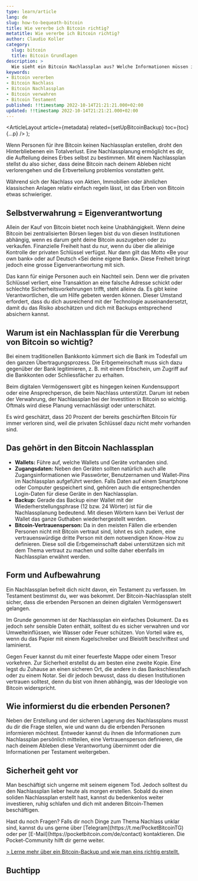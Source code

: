 ```yaml
---
type: learn/article
lang: de
slug: how-to-bequeath-bitcoin
title: Wie vererbe ich Bitcoin richtig?
metatitle: Wie vererbe ich Bitcoin richtig?
author: Claudio Koller
category:
  slug: bitcoin
  title: Bitcoin Grundlagen
description: >
  Wie sieht ein Bitcoin Nachlassplan aus? Welche Informationen müssen im Nachlassplan enthalten sein und wie bewahrst du ihn sicher auf? Wir klären auf.
keywords:
- Bitcoin vererben
- Bitcoin Nachlass
- Bitcoin Nachlassplan
- Bitcoin verwahren
- Bitcoin Testament
published: !!timestamp 2022-10-14T21:21:21.000+02:00
updated: !!timestamp 2022-10-14T21:21:21.000+02:00
---
```



  <ArticleLayout
    article={metadata}
    related={setUpBitcoinBackup}
    toc={toc}
    {...p}
  />
);

Wenn Personen für ihre Bitcoin keinen Nachlassplan erstellen, droht den Hinterbliebenen ein Totalverlust. Eine Nachlassplanung ermöglicht es dir, die Aufteilung deines Erbes selbst zu bestimmen. Mit einem Nachlassplan stellst du also sicher, dass deine Bitcoin nach deinem Ableben nicht verlorengehen und die Erbverteilung problemlos vonstatten geht.

Während sich der Nachlass von Aktien, Immobilien oder ähnlichen klassischen Anlagen relativ einfach regeln lässt, ist das Erben von Bitcoin etwas schwieriger.

## Selbstverwahrung = Eigenverantwortung

Allein der Kauf von Bitcoin bietet noch keine Unabhängigkeit. Wenn deine Bitcoin bei zentralisierten Börsen liegen bist du von diesen Institutionen abhängig, wenn es darum geht deine Bitcoin auszugeben oder zu verkaufen. Finanzielle Freiheit hast du nur, wenn du über die alleinige Kontrolle der privaten Schlüssel verfügst. Nur dann gilt das Motto «Be your own bank» oder auf Deutsch «Sei deine eigene Bank». Diese Freiheit bringt jedoch eine grosse Eigenverantwortung mit sich.

Das kann für einige Personen auch ein Nachteil sein. Denn wer die privaten Schlüssel verliert, eine Transaktion an eine falsche Adresse schickt oder schlechte Sicherheitsvorkehrungen trifft, steht alleine da. Es gibt keine Verantwortlichen, die um Hilfe gebeten werden können. Dieser Umstand erfordert, dass du dich ausreichend mit der Technologie auseinandersetzt, damit du das Risiko abschätzen und dich mit Backups entsprechend absichern kannst.

## Warum ist ein Nachlassplan für die Vererbung von Bitcoin so wichtig?

Bei einem traditionellen Bankkonto kümmert sich die Bank im Todesfall um den ganzen Übertragungsprozess. Die Erbgemeinschaft muss sich dazu gegenüber der Bank legitimieren, z.&nbsp;B. mit einem Erbschein, um Zugriff auf die Bankkonten oder Schliessfächer zu erhalten.

Beim digitalen Vermögenswert gibt es hingegen keinen Kundensupport oder eine Ansprechperson, die beim Nachlass unterstützt. Darum ist neben der Verwahrung, der Nachlassplan bei der Investition in Bitcoin so wichtig. Oftmals wird diese Planung vernachlässigt oder unterschätzt.

<Callout icon="⚠️">
Es wird geschätzt, dass 20&nbsp;Prozent der bereits geschürften Bitcoin für immer verloren sind, weil die privaten Schlüssel dazu nicht mehr vorhanden sind.
</Callout>

## Das gehört in den Bitcoin Nachlassplan

- **Wallets:**
Führe auf, welche Wallets und Geräte vorhanden sind.
- **Zugangsdaten:**
Neben den Geräten sollten natürlich auch alle Zugangsinformationen wie Passwörter, Benutzernamen und Wallet-Pins im Nachlassplan aufgeführt werden.
Falls Daten auf einem Smartphone oder Computer gespeichert sind, gehören auch die entsprechenden Login-Daten für diese Geräte in den Nachlassplan.
- **Backup:**
Gerade das Backup einer Wallet mit der Wiederherstellungsphrase (12 bzw. 24&nbsp;Wörter) ist für die Nachlassplanung bedeutend. Mit diesen Wörtern kann bei Verlust der Wallet das ganze Guthaben wiederhergestellt werden.
- **Bitcoin-Vertrauensperson:**
Da in den meisten Fällen die erbenden Personen nicht mit Bitcoin vertraut sind, lohnt es sich zudem, eine vertrauenswürdige dritte Person mit dem notwendigen Know-How zu definieren. Diese soll die Erbgemeinschaft dabei unterstützen sich mit dem Thema vertraut zu machen und sollte daher ebenfalls im Nachlassplan erwähnt werden.

## Form und Aufbewahrung

Ein Nachlassplan befreit dich nicht davon, ein Testament zu verfassen. Im Testament bestimmst du, wer was bekommt. Der Bitcoin-Nachlassplan stellt sicher, dass die erbenden Personen an deinen digitalen Vermögenswert gelangen.

Im Grunde genommen ist der Nachlassplan ein einfaches Dokument. Da es jedoch sehr sensible Daten enthält, solltest du es sicher verwahren und vor Umwelteinflüssen, wie Wasser oder Feuer schützen. Von Vorteil wäre es, wenn du das Papier mit einem Kugelschreiber und Bleistift beschriftest und laminierst.

Gegen Feuer kannst du mit einer feuerfeste Mappe oder einem Tresor vorkehren. Zur Sicherheit erstellst du am besten eine zweite Kopie. Eine legst du Zuhause an einen sicheren Ort, die andere in das Bankschliessfach oder zu einem Notar. Sei dir jedoch bewusst, dass du diesen Institutionen vertrauen solltest, denn du bist von ihnen abhängig, was der Ideologie von Bitcoin widerspricht.

## Wie informierst du die erbenden Personen?

Neben der Erstellung und der sicheren Lagerung des Nachlassplans musst du dir die Frage stellen, wie und wann du die erbenden Personen informieren möchtest. Entweder kannst du ihnen die Informationen zum Nachlassplan persönlich mitteilen, eine Vertrauensperson definieren, die nach deinem Ableben diese Verantwortung übernimmt oder die Informationen per Testament weitergeben.

## Sicherheit geht vor

Man beschäftigt sich ungerne mit seinem eigenem Tod. Jedoch solltest du den Nachlassplan lieber heute als morgen erstellen. Sobald du einen soliden Nachlassplan erstellt hast, kannst du bedenkenlos weiter investieren, ruhig schlafen und dich mit anderen Bitcoin-Themen beschäftigen.

<Callout icon="❓">
Hast du noch Fragen?
Falls dir noch Dinge zum Thema Nachlass unklar sind, kannst du uns gerne über [Telegram](https://t.me/PocketBitcoinTG) oder per [E-Mail](https://pocketbitcoin.com/de/contact) kontaktieren. Die Pocket-Community hilft dir gerne weiter.
</Callout>

[> Lerne mehr über ein Bitcoin-Backup und wie man eins richtig erstellt.](/learn/bitcoin/set-up-bitcoin-backup)

## Buchtipp

<Books>
  <Book book={bitcoinsVerwahrenUndVererben} />
</Books>
